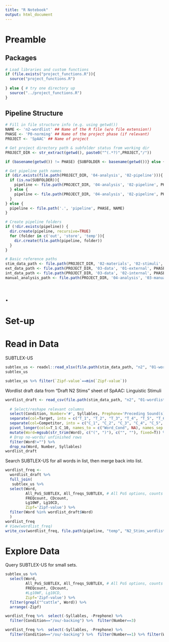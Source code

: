 ```yaml
---
title: "R Notebook"
output: html_document
---
```


# Preamble
## Packages
```r
# Load libraries and custom functions
if (file.exists("project_functions.R")){
  source("project_functions.R")
  
} else { # try one directory up
  source("../project_functions.R")
}
```

## Pipeline Structure
```r
# Fill in file structure info (e.g. using getwd())
NAME <- 'n2-wordlist' ## Name of the R file (w/o file extension!)
PHASE <- 'P0-norming' ## Name of the project phase (if relevant)
PROJECT <- 'SpAAC' ## Name of project
```

```r
# Get project directory path & subfolder status from working dir
PROJECT_DIR <- str_extract(getwd(), paste0("^(.*?)",PROJECT,"/"))

if (basename(getwd()) != PHASE) {SUBFOLDER <- basename(getwd())} else {SUBFOLDER <- NA}

# Get pipeline path names
if (dir.exists(file.path(PROJECT_DIR, '04-analysis', '02-pipeline'))){
  if (is.na(SUBFOLDER)){
    pipeline <- file.path(PROJECT_DIR, '04-analysis', '02-pipeline', PHASE, NAME)
  } else {
    pipeline <- file.path(PROJECT_DIR, '04-analysis', '02-pipeline', PHASE, SUBFOLDER, NAME)
  }
} else {
  pipeline <- file.path('.', 'pipeline', PHASE, NAME)
}

# Create pipeline folders
if (!dir.exists(pipeline)) {
  dir.create(pipeline, recursive=TRUE)
  for (folder in c('out', 'store', 'temp')){
    dir.create(file.path(pipeline, folder))
  }
}
```

```r
# Basic reference paths
stim_data_path <- file.path(PROJECT_DIR, '02-materials', '02-stimuli', PHASE) 
ext_data_path <- file.path(PROJECT_DIR, '03-data', '01-external', PHASE) 
int_data_path <- file.path(PROJECT_DIR, '03-data', '02-internal', PHASE) 
manual_analysis_path <- file.path(PROJECT_DIR, '04-analysis', '03-manual', PHASE) # 001-code / 003-manual
```


# .
# Set-up
# Read in Data
SUBTLEX-US 
```r
subtlex_us <- readxl::read_xlsx(file.path(stim_data_path, "n2", "01-wordlist", "0_resources", "SUBTLEX-US frequency list with PoS and Zipf information.xlsx"))
subtlex_us

subtlex_us %>% filter(`Zipf-value`==min(`Zipf-value`))
```

Wordlist draft data from "Draft N2 Stims" sheet of SpAAC: Linguistic Stimuli
```r
wordlist_draft <- read_csv(file.path(stim_data_path, "n2", "01-wordlist", "0_exploratory", "1_records", "SpAAC Linguistic Stimuli - Draft N2 Stims.csv")) %>%
  
  # Select/reshape relevant columns
  select(Condition, Number='#', Syllables, Prephone='Preceding Sound(s)', Target='Target - Mainstream Pronunciation', Competitor='Temporally- ambiguous Competitor') %>%
  separate(col=Target, into = c("T_1", "T_2", "T_3", "T_4", "T_5", "T_6", "T_7", "T_8", "T_9", "T_10"), sep=";") %>%
  separate(col=Competitor, into = c("C_1", "C_2", "C_3", "C_4", "C_5", "C_6", "C_7", "C_8", "C_9", "C_10"), sep=";") %>%
  pivot_longer(cols=T_1:C_10, names_to = c("Word_Cond", NA), names_sep = "_", values_to = "Word")  %>%
  mutate(Word=mgsub(str_trim(Word), c("(", ")"), c("", ""), fixed=T)) %>% # Trim whitespace, parentheses
  # Drop no-words/ unfinished rows
  filter(Word!="") %>%
  drop_na(Word, Number, Syllables)
wordlist_draft 
```

Search SUBTLEX-US for all words in list, then merge back into list.
```r
wordlist_freq <- 
  wordlist_draft %>%
  full_join(
   subtlex_us %>%
  select(Word,
         All_PoS_SUBTLEX, All_freqs_SUBTLEX, # All PoS options, counts of each PoS option (dot separates options)
         FREQcount, CDcount, 
         Lg10WF, Lg10CD,
         Zipf='Zipf-value') %>%
  filter(Word %in% wordlist_draft$Word) 
  )
wordlist_freq
# View(wordlist_freq)
write_csv(wordlist_freq, file.path(pipeline, "temp", "N2_Stims_wordlist_freq.csv"))
```

# Explore Data
Query SUBTLEX-US for small sets.
```r
subtlex_us %>%
  select(Word,
         All_PoS_SUBTLEX, All_freqs_SUBTLEX, # All PoS options, counts of each PoS option (dot separates options)
         FREQcount, CDcount, 
         #Lg10WF, Lg10CD, 
         Zipf='Zipf-value') %>%
  filter(grepl("^cattle", Word)) %>%
  arrange(-Zipf)
```
```r
wordlist_freq %>%  select(-Syllables, -Prephone) %>%
  filter(Condition=="/ou/-backing") %>%  filter(Number==3)
```
```r
wordlist_freq %>%  select(-Syllables, -Prephone) %>%
  filter(Condition=="/ou/-backing") %>%  filter(Number==1) %>% filter(Word_Cond=="T")
```

